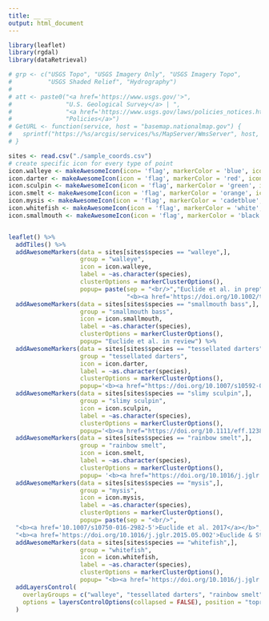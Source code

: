 ```yaml
---
title: __ __
output: html_document
---
```



```r

library(leaflet)
library(rgdal)
library(dataRetrieval)

# grp <- c("USGS Topo", "USGS Imagery Only", "USGS Imagery Topo",
#          "USGS Shaded Relief", "Hydrography")
# 
# att <- paste0("<a href='https://www.usgs.gov/'>",
#               "U.S. Geological Survey</a> | ",
#               "<a href='https://www.usgs.gov/laws/policies_notices.html'>",
#               "Policies</a>")
# GetURL <- function(service, host = "basemap.nationalmap.gov") {
#   sprintf("https://%s/arcgis/services/%s/MapServer/WmsServer", host, service)
# }

sites <- read.csv("./sample_coords.csv")
# create specific icon for every type of point
icon.walleye <- makeAwesomeIcon(icon= 'flag', markerColor = 'blue', iconColor = 'black')
icon.darter <- makeAwesomeIcon(icon = 'flag', markerColor = 'red', iconColor = 'black')
icon.sculpin <- makeAwesomeIcon(icon = 'flag', markerColor = 'green', iconColor = 'black')
icon.smelt <- makeAwesomeIcon(icon = 'flag', markerColor = 'orange', iconColor = 'black')
icon.mysis <- makeAwesomeIcon(icon = 'flag', markerColor = 'cadetblue', iconColor = 'black')
icon.whitefish <- makeAwesomeIcon(icon = 'flag', markerColor = 'white', iconColor = 'black')
icon.smallmouth <- makeAwesomeIcon(icon = 'flag', markerColor = 'black', iconColor = 'red')


leaflet() %>% 
  addTiles() %>%
  addAwesomeMarkers(data = sites[sites$species == "walleye",], 
                    group = "walleye", 
                    icon = icon.walleye, 
                    label = ~as.character(species), 
                    clusterOptions = markerClusterOptions(),
                    popup= paste(sep = "<br/>","Euclide et al. in prep", 
                                 "<b><a href='https://doi.org/10.1002/tafs.10215'>Chen et al. 2019</a></b>")) %>%
  addAwesomeMarkers(data = sites[sites$species == "smallmouth bass",], 
                    group = "smallmouth bass", 
                    icon = icon.smallmouth, 
                    label = ~as.character(species), 
                    clusterOptions = markerClusterOptions(),
                    popup= "Euclide et al. in review") %>%
  addAwesomeMarkers(data = sites[sites$species == "tessellated darters",], 
                    group = "tessellated darters",
                    icon = icon.darter,
                    label = ~as.character(species), 
                    clusterOptions = markerClusterOptions(),
                    popup='<b><a href="https://doi.org/10.1007/s10592-018-1107-2">Euclide & Marsden 2018</a></b>')%>%
  addAwesomeMarkers(data = sites[sites$species == "slimy sculpin",], 
                    group = "slimy sculpin",
                    icon = icon.sculpin,
                    label = ~as.character(species), 
                    clusterOptions = markerClusterOptions(),
                    popup='<b><a href="https://doi.org/10.1111/eff.12385">Euclide et al. 2017</a></b>')%>%
  addAwesomeMarkers(data = sites[sites$species == "rainbow smelt",], 
                    group = "rainbow smelt",
                    icon = icon.smelt,
                    label = ~as.character(species), 
                    clusterOptions = markerClusterOptions(),
                    popup= '<b><a href="https://doi.org/10.1016/j.jglr.2020.02.009">Euclide et al. 2020</a></b>')%>%
  addAwesomeMarkers(data = sites[sites$species == "mysis",], 
                    group = "mysis", 
                    icon = icon.mysis, 
                    label = ~as.character(species), 
                    clusterOptions = markerClusterOptions(),
                    popup= paste(sep = "<br/>",
  "<b><a href='10.1007/s10750-016-2982-5'>Euclide et al. 2017</a></b>",
  "<b><a href='https://doi.org/10.1016/j.jglr.2015.05.002'>Euclide & Stockwell 2015</a></b>")) %>%
  addAwesomeMarkers(data = sites[sites$species == "whitefish",], 
                    group = "whitefish", 
                    icon = icon.whitefish, 
                    label = ~as.character(species), 
                    clusterOptions = markerClusterOptions(),
                    popup= "<b><a href='https://doi.org/10.1016/j.jglr.2019.09.010'>Euclide et al. 2019</a></b>") %>%
  addLayersControl(
    overlayGroups = c("walleye", "tessellated darters", "rainbow smelt", "slimy sculpin", "mysis", "whitefish", "smallmouth bass" ),
    options = layersControlOptions(collapsed = FALSE), position = "topright"
  )

 
 


 
```

